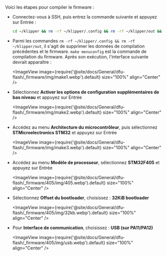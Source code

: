 Voici les étapes pour compiler le firmware :
* Connectez-vous à SSH, puis entrez la commande suivante et appuyez sur Entrée :

    ```bash
    cd ~/klipper && rm -rf ~/klipper/.config && rm -rf ~/klipper/out && make menuconfig
    ```

* Parmi les commandes `rm -rf ~/klipper/.config && rm -rf ~/klipper/out`, il s'agit de supprimer les données de compilation précédentes et le firmware. `make menuconfig` est la commande de compilation du firmware. Après son exécution, l'interface suivante devrait apparaître :

    <ImageView image={require('@site/docs/General/dfu-flash/_firmware/img/make1.webp').default} size="100%" align="Center" />

* Sélectionnez **Activer les options de configuration supplémentaires de bas niveau** et appuyez sur Entrée

    <ImageView image={require('@site/docs/General/dfu-flash/_firmware/img/make2.webp').default} size="100%" align="Center" />

* Accédez au menu **Architecture du microcontrôleur**, puis sélectionnez **STMicroelectronics STM32** et appuyez sur Entrée

    <ImageView image={require('@site/docs/General/dfu-flash/_firmware/img/make3.webp').default} size="100%" align="Center" />

* Accédez au menu **Modèle de processeur**, sélectionnez **STM32F405** et appuyez sur Entrée

    <ImageView image={require('@site/docs/General/dfu-flash/_firmware/405/img/405.webp').default} size="100%" align="Center" />

* Sélectionnez **Offset du bootloader**, choisissez : **32KiB bootloader**

    <ImageView image={require('@site/docs/General/dfu-flash/_firmware/405/img/32kb.webp').default} size="100%" align="Center" />

* Pour **Interface de communication**, choisissez : **USB (sur PA11/PA12)**

   <ImageView image={require('@site/docs/General/dfu-flash/_firmware/405/img/usb.webp').default} size="100%" align="Center" />
